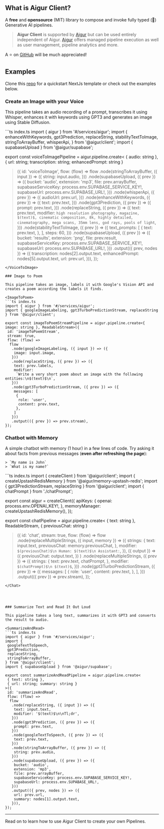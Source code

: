 
## What is Aigur Client?

A **free** and **opensource** (MIT) library to compose and invoke fully typed (🎉) Generative AI pipelines.

> **Aigur Client** is supported by [Aigur](https://aigur.dev) but can be used entirely independent of Aigur.
> [Aigur](https://aigur.dev) offers managed pipeline execution as well as user management, pipeline analytics and more.

A ⭐ on [GitHub](https://github.com/weareaigur/client) will be much appreciated!

## Examples

Clone this [repo](https://github.com/WeAreAigur/client-template) for a quickstart NextJs template or check out the examples below.


### Create an Image with your Voice

This pipeline takes an audio recording of a prompt, transcribes it using Whisper, enhances it with keywords using GPT3 and generates an image using Stable Diffusion.

<VoiceToImage>
```ts index.ts
import { aigur } from '#/services/aigur';
import {
  enhanceWithKeywords,
  gpt3Prediction,
  replaceString,
  stabilityTextToImage,
  stringToArrayBuffer,
  whisperApi,
} from '@aigur/client';
import { supabaseUpload } from '@aigur/supabase';

export const voiceToImagePipeline = aigur.pipeline.create<
  { audio: string },
  { url: string; transcription: string; enhancedPrompt: string }
>({
  id: 'voiceToImage',
  flow: (flow) =>
    flow
      .node(stringToArrayBuffer, ({ input }) => ({
        string: input.audio,
      }))
      .node(supabaseUpload, ({ prev }) => ({
        bucket: 'audio',
        extension: 'mp3',
        file: prev.arrayBuffer,
        supabaseServiceKey: process.env.SUPABASE_SERVICE_KEY!,
        supabaseUrl: process.env.SUPABASE_URL!,
      }))
      .node(whisperApi, ({ prev }) => ({
        audioUrl: prev.url,
      }))
      .node(enhanceWithKeywords, ({ prev }) => ({
        text: prev.text,
      }))
      .node(gpt3Prediction, ({ prev }) => ({
        prompt: prev.text,
      }))
      .node(replaceString, ({ prev }) => ({
        text: prev.text,
        modifier: `high resolution photography, magazine, $(text)$, cinematic composition, 8k, highly detailed, cinematography, mega scans, 35mm lens, god rays, pools of light`,
      }))
      .node(stabilityTextToImage, ({ prev }) => ({
        text_prompts: [
          {
            text: prev.text,
          },
        ],
        steps: 60,
      }))
      .node(supabaseUpload, ({ prev }) => ({
        bucket: 'results',
        extension: 'png',
        file: prev.result,
        supabaseServiceKey: process.env.SUPABASE_SERVICE_KEY!,
        supabaseUrl: process.env.SUPABASE_URL!,
      }))
      .output(({ prev, nodes }) => ({
        transcription: nodes[2].output.text,
        enhancedPrompt: nodes[5].output.text,
        url: prev.url,
      })),
});
```
</VoiceToImage>

### Image to Poem

This pipeline takes an image, labels it with Google's Vision API and creates a poem according the labels it finds.

<ImageToPoem>
```ts index.ts
import { aigur } from '#/services/aigur';
import { googleImageLabeling, gpt3TurboPredictionStream, replaceString } from '@aigur/client';

export const imageToPoemStreamPipeline = aigur.pipeline.create<{ image: string }, ReadableStream>({
 id: 'imageToPoemStream',
 stream: true,
 flow: (flow) =>
  flow
   .node(googleImageLabeling, ({ input }) => ({
    image: input.image,
   }))
   .node(replaceString, ({ prev }) => ({
    text: prev.labels,
    modifier:
     `Write a very short poem about an image with the following entities:\n$(text)$\n`,
   }))
   .node(gpt3TurboPredictionStream, ({ prev }) => ({
    messages: [
     {
      role: 'user',
      content: prev.text,
     },
    ]
   }))
   .output(({ prev }) => prev.stream),
});
```
</ImageToPoem>

### Chatbot with Memory

A simple chatbot with memory (1 hour) in a few lines of code. Try asking it about facts from previous messages (**even after refreshing the page**):

```
> `My name is John`
> `What is my name?`
```

<Chat>
```ts index.ts
import { createClient } from '@aigur/client';
import { createUpstashRedisMemory } from '@aigur/memory-upstash-redis';
import { gpt3PredictionStream, replaceString } from '@aigur/client';
import { chatPrompt } from './chatPrompt';

export const aigur = createClient({
 apiKeys: {
  openai: process.env.OPENAI_KEY!,
 },
 memoryManager: createUpstashRedisMemory(),
});


export const chatPipeline = aigur.pipeline.create<
 { text: string },
 ReadableStream,
 { previousChat: string }
>({
 id: 'chat',
 stream: true,
 flow: (flow) =>
  flow
   .node(replaceMultipleStrings, ({ input, memory }) => ({
     strings: {
      text: input.text,
      previousChat: memory.previousChat,
     },
     modifier: `$(previousChat)$\n Human: $(text)$\n Assistant:`,
    }), ({ output }) => ({
     previousChat: output.text,
    })
   )
   .node(replaceMultipleStrings, ({ prev }) => ({
    strings: {
     text: prev.text,
     chatPrompt,
    },
    modifier: `$(chatPrompt)$\n $(text)$`,
   }))
   .node(gpt3TurboPredictionStream, ({ prev }) => ({
    messages: [
     {
      role: 'user',
      content: prev.text,
     },
    ],
   }))
   .output(({ prev }) => prev.stream),
});

```
</Chat>




### Summarize Text and Read It Out Loud

This pipeline takes a long text, summarizes it with GPT3 and converts the result to audio.

<SummarizeAndRead>
```ts index.ts
import { aigur } from '#/services/aigur';
import {
 googleTextToSpeech,
 gpt3Prediction,
 replaceString,
 stringToArrayBuffer,
} from '@aigur/client';
import { supabaseUpload } from '@aigur/supabase';

export const summarizeAndReadPipeline = aigur.pipeline.create<
 { text: string },
 { url: string; summary: string }
>({
 id: 'summarizeAndRead',
 flow: (flow) =>
  flow
   .node(replaceString, ({ input }) => ({
    text: input.text,
    modifier: '$(text)$\n\nTl;dr',
   }))
   .node(gpt3Prediction, ({ prev }) => ({
    prompt: prev.text,
   }))
   .node(googleTextToSpeech, ({ prev }) => ({
    text: prev.text,
   }))
   .node(stringToArrayBuffer, ({ prev }) => ({
    string: prev.audio,
   }))
   .node(supabaseUpload, ({ prev }) => ({
    bucket: 'audio',
    extension: 'mp3',
    file: prev.arrayBuffer,
    supabaseServiceKey: process.env.SUPABASE_SERVICE_KEY!,
    supabaseUrl: process.env.SUPABASE_URL!,
   }))
   .output(({ prev, nodes }) => ({
    url: prev.url,
    summary: nodes[1].output.text,
   })),
});
```
</SummarizeAndRead>


--- 
Read on to learn how to use Aigur Client to create your own Pipelines.